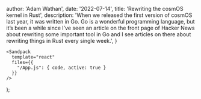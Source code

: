 
  author: 'Adam Wathan',
  date: '2022-07-14',
  title: 'Rewriting the cosmOS kernel in Rust',
  description:
    'When we released the first version of cosmOS last year, it was written in Go. Go is a wonderful programming language, but it’s been a while since I’ve seen an article on the front page of Hacker News about rewriting some important tool in Go and I see articles on there about rewriting things in Rust every single week.',
}


    <Sandpack 
      template="react"
      files={{
        "/App.js": { code, active: true }
      }}
    />
  );